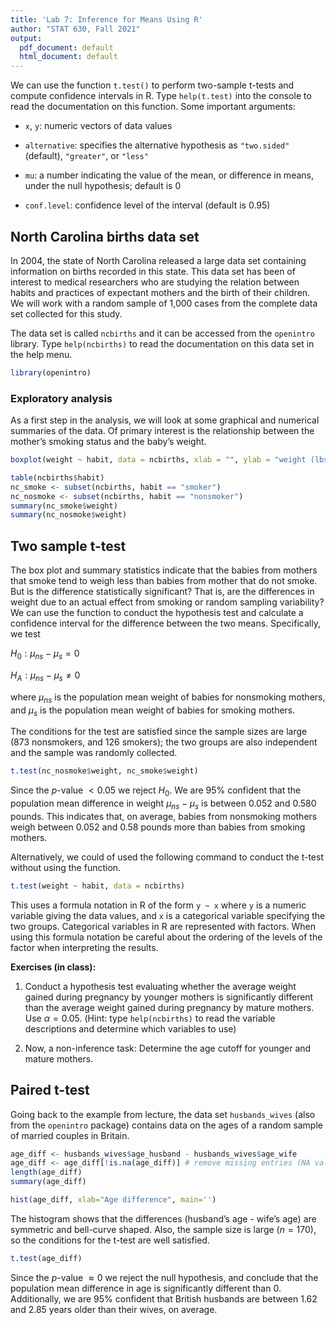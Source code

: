 ```yaml
---
title: 'Lab 7: Inference for Means Using R'
author: "STAT 630, Fall 2021"
output:
  pdf_document: default
  html_document: default
---
```


We can use the function `t.test()` to perform two-sample t-tests and compute confidence intervals in R.  Type `help(t.test)` into the console to read the documentation on this function.  Some important arguments:

* `x`, `y`: numeric vectors of data values

* `alternative`: specifies the alternative hypothesis as `"two.sided"` (default), `"greater"`, or `"less"`

* `mu`: a number indicating the value of the mean, or difference in means, under the null hypothesis; default is 0

* `conf.level`: confidence level of the interval (default is 0.95)

## North Carolina births data set

In 2004, the state of North Carolina released a large data set containing information on births recorded in this state. This data set has been of interest to medical researchers who are studying the relation between habits and practices of expectant mothers and the birth of their children.  We will work with a random sample of 1,000 cases from the complete data set collected for this study.

The data set is called `ncbirths` and it can be accessed from the `openintro` library.  Type `help(ncbirths)` to read the documentation on this data set in the help menu.

```r
library(openintro)
```

### Exploratory analysis
As a first step in the analysis, we will look at some graphical and numerical summaries of the data.  Of primary interest is the relationship between the mother's smoking status and the baby's weight.

```r
boxplot(weight ~ habit, data = ncbirths, xlab = "", ylab = "weight (lbs)")
```

```r
table(ncbirths$habit)
nc_smoke <- subset(ncbirths, habit == "smoker")
nc_nosmoke <- subset(ncbirths, habit == "nonsmoker")
summary(nc_smoke$weight)
summary(nc_nosmoke$weight)
```

## Two sample t-test

The box plot and summary statistics indicate that the babies from mothers that smoke tend to weigh less than babies from mother that do not smoke.  But is the difference statistically significant?  That is, are the differences in weight due to an actual effect from smoking or random sampling variability?  We can use the \texttt{t.test()} function to conduct the hypothesis test and calculate a confidence interval for the difference between the two means.  Specifically, we test

$H_0: \mu_{ns} - \mu_{s} = 0$

$H_A: \mu_{ns} - \mu_{s} \neq 0$

where $\mu_{ns}$ is the population mean weight of babies for nonsmoking mothers, and $\mu_{s}$ is the population mean weight of babies for smoking mothers.

The conditions for the test are satisfied since the sample sizes are large (873 nonsmokers, and 126 smokers); the two groups are also independent and the sample was randomly collected.

```r
t.test(nc_nosmoke$weight, nc_smoke$weight)
```

Since the $p$-value $<0.05$ we reject $H_0$.  We are 95\% confident that the population mean difference in weight $\mu_{ns} - \mu_{s}$ is between $0.052$ and $0.580$ pounds.  This indicates that, on average, babies from nonsmoking mothers weigh between 0.052 and 0.58 pounds more than babies from smoking mothers.

\newpage

Alternatively, we could of used the following command to conduct the t-test without using the \texttt{subset()} function.  
```r
t.test(weight ~ habit, data = ncbirths)
```
This uses a formula notation in R of the form `y ~ x` where `y` is a numeric variable giving the data values, and `x` is a categorical variable specifying the two groups. Categorical variables in R are represented with factors.   When using this formula notation be careful about the ordering of the levels of the factor when interpreting the results.

**Exercises (in class):** 

1. Conduct a hypothesis test evaluating whether the average weight gained during pregnancy by younger mothers is significantly different than the average weight gained during pregnancy by mature mothers.  Use $\alpha = 0.05$.  (Hint: type `help(ncbirths)` to read the variable descriptions and determine which variables to use)

2. Now, a non-inference task: Determine the age cutoff for younger and mature mothers. 

## Paired t-test

Going back to the example from lecture, the data set `husbands_wives` (also from the `openintro` package) contains data on the ages of a random sample of married couples in Britain. 

```r
age_diff <- husbands_wives$age_husband - husbands_wives$age_wife
age_diff <- age_diff[!is.na(age_diff)] # remove missing entries (NA values)
length(age_diff)
summary(age_diff)
```

```r
hist(age_diff, xlab="Age difference", main='')
```

The histogram shows that the differences (husband's age - wife's age) are symmetric and bell-curve shaped.  Also, the sample size is large ($n=170$), so the conditions for the t-test are well satisfied.

```r
t.test(age_diff)
```

Since the $p$-value $\approx 0$ we reject the null hypothesis, and conclude that the population mean difference in age is significantly different than 0. Additionally, we are 95% confident that British husbands are between 1.62 and 2.85 years older than their wives, on average.











